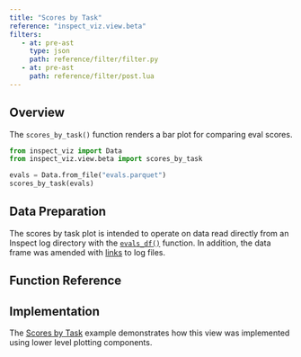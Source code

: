 ```yaml
---
title: "Scores by Task"
reference: "inspect_viz.view.beta"
filters: 
   - at: pre-ast
     type: json
     path: reference/filter/filter.py
   - at: pre-ast
     path: reference/filter/post.lua
---
```


## Overview

The `scores_by_task()` function renders a bar plot for comparing eval scores.

```python
from inspect_viz import Data
from inspect_viz.view.beta import scores_by_task

evals = Data.from_file("evals.parquet")
scores_by_task(evals)
```


## Data Preparation

The scores by task plot is intended to operate on data read directly from an Inspect log directory with the [`evals_df()`](https://inspect.aisi.org.uk/reference/inspect_ai.analysis.html#evals_df) function. In addition, the data frame was amended with [links](components-links.qmd) to log files.


## Function Reference {reference="scores_by_task"}

## Implementation

The [Scores by Task](examples/inspect/scores-by-task/index.qmd) example demonstrates how this view was implemented using lower level plotting components.

